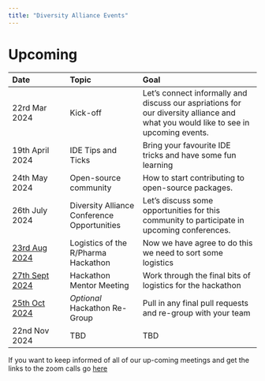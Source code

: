 ```yaml
---
title: "Diversity Alliance Events"
---
```



# Upcoming

| Date                                     | Topic                                       | Goal                                                                                                                               |
|:----------------|:--------------------|:---------------------------------|
| 22rd Mar 2024                            | Kick-off                                    | Let's connect informally and discuss our aspriations for our diversity alliance and what you would like to see in upcoming events. |
| 19th April 2024                          | IDE Tips and Ticks                          | Bring your favourite IDE tricks and have some fun learning                                                                         |
| 24th May 2024                            | Open-source community                       | How to start contributing to open-source packages.                                                                                 |
| 26th July 2024                           | Diversity Alliance Conference Opportunities | Let's discuss some opportunities for this community to participate in upcoming conferences.                                        |
| [23rd Aug 2024](http://evt.to/eeuhogdsw) | Logistics of the R/Pharma Hackathon         | Now we have agree to do this we need to sort some logistics                                                                        |
| [27th Sept 2024](http://evt.to/eeuhogshw)  | Hackathon Mentor Meeting                                         | Work through the final bits of logistics for the hackathon                                                                                                                                |
| [25th Oct 2024](http://evt.to/eeuhogshw)        | *Optional* Hackathon Re-Group                | Pull in any final pull requests and re-group with your team                                                                                                                                |
| 22nd Nov 2024                            | TBD                                         | TBD                                                                                                                                |

If you want to keep informed of all of our up-coming meetings and get the links to the zoom calls go [here](https://www.addevent.com/calendar/AD808454)



 
